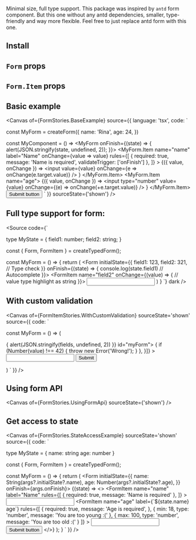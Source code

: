 
<Title>React any shape form</Title>

Minimal size, full type support.
This package was inspired by `antd` form component. But this one without any antd dependencies, smaller, type-friendly and way more flexible. Feel free to just replace antd form with this one.


## Install
<Source code='npm i react-any-shape-form' language='bash' />

## `Form` props
<ArgTypes of={FormStories} />

## `Form.Item` props
<ArgTypes of={FormItemStories} />

## Basic example
<Canvas
  of={FormStories.BaseExample}
  source={{
    language: 'tsx',
    code: `

const MyForm = createForm({
  name: 'Rina',
  age: 24,
})

const MyComponent = () => 
  <MyForm onFinish={(state) => {
    alert(JSON.stringify(state, undefined, 2));
  }}>
    <MyForm.Item
      name="name"
      label="Name"
      onChange={value => value}
      rules={[
        {
          required: true,
          message: 'Name is required',
          validateTrigger: ['onFinish']
        },
      ]}
    >
      {({ value, onChange }) =>
        <input value={value} onChange={e => onChange(e.target.value)} />
      }
    </MyForm.Item>
    <MyForm.Item name="age">
      {({ value, onChange }) =>
        <input type="number" value={value} onChange={(e) => onChange(+e.target.value)} />
      }
    </MyForm.Item>
    <button type="submit">
      Submit button
    </button>
  </MyForm>
    `
  }}
  sourceState={'shown'}
/>

## Full type support for form:
<Source
  code={`

type MyState = {
  field1: number;
  field2: string;
}

const { Form, FormItem } = createTypedForm<MyState>();

const MyForm = () => {
  return (
    <Form initialState={{
      field1: 123,
      field2: 321, // Type check
    }} onFinish={(state) => {
      console.log(state.field1) // Autocomplete
    }}>
      <FormItem name="field2" onChange={(value) => {
        // value type highlight as string
      }}>
        <input/>
      </FormItem>
    </Form>
  )
}
`}
  dark
/>

## With custom validation
<Canvas
  of={FormItemStories.WithCustomValidation}
  sourceState='shown'
  source={{
    code: `

const MyForm = () => (
  <Form onFinish={(fields) => {
    alert(JSON.stringify(fields, undefined, 2))
  }} id="myForm">
    <Form.Item
      rules={[{
        validateTrigger: ['onFinish'],
        validator: async (value) => {
          if (Number(value) !== 42) {
            throw new Error('Wrong!');
          }
        },
      }]}
    >
      <input />
    </Form.Item>
    <button type="submit">
      Submit
    </button>
  </Form>
)
  `
}} />

## Using form API
<Canvas
  of={FormStories.UsingFormApi}
  sourceState={'shown'}
/>

## Get access to state
<Canvas
  of={FormStories.StateAccessExample}
  sourceState='shown'
  source={{
    code: `

type MyState = {
  name: string
  age: number
}

const { Form, FormItem } = createTypedForm<MyState>();

const MyForm = () => {
  return (
    <Form initialState={{
      name: String(args?.initialState?.name),
      age: Number(args?.initialState?.age),
    }} onFinish={args.onFinish}>
      {(state) => <>
        <FormItem
          name="name"
          label="Name"
          rules={[
            {
              required: true,
              message: 'Name is required'
            },
          ]}
        >
          <input />
        </FormItem>
        <FormItem
          name="age"
          label={\`\${state.name} age\`}
          rules={[
            {
              required: true,
              message: 'Age is required',
            },
            {
              min: 18,
              type: 'number',
              message: 'You are too young :('
            },
            {
              max: 100,
              type: 'number',
              message: 'You are too old :('
            }
          ]}
        >
          <input />
        </FormItem>
        <button type="submit">
          Submit button
        </button>
      </>}
    </Form>
  );
}
    `
  }}
/>
